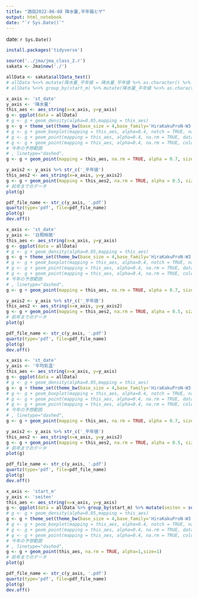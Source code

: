 ```yaml
---
title: "酒田2022-06-08 降水量,平年箱ヒゲ"
output: html_notebook
date: "`r Sys.Date()`"
---
```


date: `r Sys.Date()`
```r
install.packages('tidyverse')
```


```r
source('../jma/jma_class_2.r')
sakata <- Jma$new('./')
```

```r
allData <- sakata$allData_test()
# allData %<>% mutate(降水量_平年値 = 降水量_平年値 %>% as.character() %>% as.numeric())
# allData %<>% group_by(start_m) %>% mutate(降水量_平年値 %<>% as.character() %>% as.numeric())
```
```r
x_axis <- 'st_date'
y_axis <- '降水量'
this_aes <- aes_string(x=x_axis, y=y_axis)
g <- ggplot(data = allData)
# g <- g + geom_density(alpha=0.05,mapping = this_aes)
g <- g + theme_set(theme_bw(base_size = 4,base_family='HiraKakuProN-W3'))
# g <- g + geom_boxplot(mapping = this_aes, alpha=0.4, notch = TRUE, na.rm = TRUE, colour = '#00009999',data=result_stm_prev )
# g <- g + geom_point(mapping = this_aes, alpha=0.4, na.rm = TRUE, data=)
# g <- g + geom_point(mapping = this_aes, alpha=0.4, na.rm = TRUE, colour = '#99000099',data=thisYear)
# 今年の予想範囲
# , linetype="dashed", 
g <- g + geom_point(mapping = this_aes, na.rm = TRUE, alpha = 0.7, size=2, colour = "blue")

y_axis2 <- y_axis %>% str_c('_平年値')
this_aes2 <- aes_string(x=x_axis, y=y_axis2)
g <- g + geom_point(mapping = this_aes2, na.rm = TRUE, alpha = 0.5, size = 1)
# 前年までのデータ
plot(g)

```

```r
pdf_file_name <- str_c(y_axis, '.pdf')
quartz(type='pdf', file=pdf_file_name)
plot(g)
dev.off()

```
```r
x_axis <- 'st_date'
y_axis <- '日照時間'
this_aes <- aes_string(x=x_axis, y=y_axis)
g <- ggplot(data = allData)
# g <- g + geom_density(alpha=0.05,mapping = this_aes)
g <- g + theme_set(theme_bw(base_size = 4,base_family='HiraKakuProN-W3'))
# g <- g + geom_boxplot(mapping = this_aes, alpha=0.4, notch = TRUE, na.rm = TRUE, colour = '#00009999',data=result_stm_prev )
# g <- g + geom_point(mapping = this_aes, alpha=0.4, na.rm = TRUE, data=)
# g <- g + geom_point(mapping = this_aes, alpha=0.4, na.rm = TRUE, colour = '#99000099',data=thisYear)
# 今年の予想範囲
# , linetype="dashed", 
g <- g + geom_point(mapping = this_aes, na.rm = TRUE, alpha = 0.7, size=2, colour = "blue")

y_axis2 <- y_axis %>% str_c('_平年値')
this_aes2 <- aes_string(x=x_axis, y=y_axis2)
g <- g + geom_point(mapping = this_aes2, na.rm = TRUE, alpha = 0.5, size = 1)
# 前年までのデータ
plot(g)

```
```r
pdf_file_name <- str_c(y_axis, '.pdf')
quartz(type='pdf', file=pdf_file_name)
plot(g)
dev.off()

```
```r
x_axis <- 'st_date'
y_axis <- '平均気温'
this_aes <- aes_string(x=x_axis, y=y_axis)
g <- ggplot(data = allData)
# g <- g + geom_density(alpha=0.05,mapping = this_aes)
g <- g + theme_set(theme_bw(base_size = 4,base_family='HiraKakuProN-W3'))
# g <- g + geom_boxplot(mapping = this_aes, alpha=0.4, notch = TRUE, na.rm = TRUE, colour = '#00009999',data=result_stm_prev )
# g <- g + geom_point(mapping = this_aes, alpha=0.4, na.rm = TRUE, data=)
# g <- g + geom_point(mapping = this_aes, alpha=0.4, na.rm = TRUE, colour = '#99000099',data=thisYear)
# 今年の予想範囲
# , linetype="dashed", 
g <- g + geom_point(mapping = this_aes, na.rm = TRUE, alpha = 0.7, size=2, colour = "blue")

y_axis2 <- y_axis %>% str_c('_平年値')
this_aes2 <- aes_string(x=x_axis, y=y_axis2)
g <- g + geom_point(mapping = this_aes2, na.rm = TRUE, alpha = 0.5, size = 1)
# 前年までのデータ
plot(g)

```
```r
pdf_file_name <- str_c(y_axis, '.pdf')
quartz(type='pdf', file=pdf_file_name)
plot(g)
dev.off()

```





```r
x_axis <- 'start_m'
y_axis <- 'seiten'
this_aes <- aes_string(x=x_axis, y=y_axis)
g <- ggplot(data = allData %>% group_by(start_m) %>% mutate(seiten = sum(日照時間_平年値 %>% as.character() %>% as.numeric())) %>% mutate(start_m = start_m %>% as.character() %>% as.integer()))
# g <- g + geom_density(alpha=0.05,mapping = this_aes)
g <- g + theme_set(theme_bw(base_size = 4,base_family='HiraKakuProN-W3'))
# g <- g + geom_boxplot(mapping = this_aes, alpha=0.4, notch = TRUE, na.rm = TRUE, colour = '#00009999',data=result_stm_prev )
# g <- g + geom_point(mapping = this_aes, alpha=0.4, na.rm = TRUE, data=)
# g <- g + geom_point(mapping = this_aes, alpha=0.4, na.rm = TRUE, colour = '#99000099',data=thisYear)
# 今年の予想範囲
# , linetype="dashed", 
g <- g + geom_point(this_aes, na.rm = TRUE, alpha=1,size=1)
# 前年までのデータ
plot(g)

```
```r
pdf_file_name <- str_c(y_axis, '.pdf')
quartz(type='pdf', file=pdf_file_name)
plot(g)
dev.off()

```
